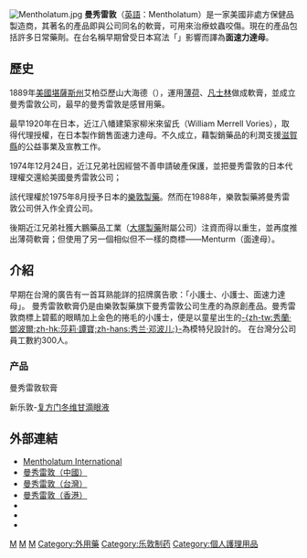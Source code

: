 {{refimprove|time=2020-07-09}}
{{not|凡士林}}

{{Infobox Company
|name               = 曼秀雷敦<br>前名：面速力達母
|name_en            = Mentholatum
|company_logo       = 
|president          =
|founder            = Albert Alexander Hyde
|products           = 眼藥水、護唇膏、軟膏、洗面乳、防曬乳、驗孕筆、酸痛貼布、抗痘青春產品等
|industry           = 個人護理保健產品
|company_type       = [[子公司|子公司]]
|market_information =
|foundation         = 1889年
|location           = {{USA}}堪薩斯州
|area_served        = 中國大陸、台灣、香港、日本
|parent             = [[樂敦製藥|樂敦製藥]]
|homepage           = [http://www.mentholatum.com.cn 曼秀雷敦（中國）]<br>[http://www.mentholatum.com.tw 曼秀雷敦（台灣）]<br>[http://www.mentholatum.com.hk 曼秀雷敦（香港）]
}}
[[File:Mentholatum.jpg|thumb]]
'''曼秀雷敦'''（[[英語|英語]]：Mentholatum）是一家美國非處方保健品製造商，其著名的產品即與公司同名的軟膏，可用來治療蚊蟲咬傷。現在的產品包括許多日常藥劑。在台名稱早期曾受日本寫法「{{lang|ja|メンソレータム}}」影響而譯為'''面速力達母'''。

== 歷史 ==
1889年[[美國|美國]][[堪薩斯州|堪薩斯州]]艾柏亞歷山大海德（{{lang-en|Albert Alexander Hyde}}），運用[[薄荷|薄荷]]、[[凡士林|凡士林]]做成軟膏，並成立曼秀雷敦公司，最早的曼秀雷敦是感冒用藥。

最早1920年在日本，近江八幡建築家柳米來留氏（William Merrell Vories），取得代理授權，在日本製作銷售面速力達母。不久成立{{Link-ja|近江兄弟社| 近江兄弟社|近江兄弟社}}，藉製銷藥品的利潤支援[[滋賀縣|滋賀縣]]的公益事業及宣教工作。
 	
1974年12月24日，近江兄弟社因經營不善申請破產保護，並把曼秀雷敦的日本代理權交還給美國曼秀雷敦公司；
 	
該代理權於1975年8月授予日本的[[樂敦製藥|樂敦製藥]]。然而在1988年，樂敦製藥將曼秀雷敦公司併入作全資公司。

後期近江兄弟社獲大鵬藥品工業（[[大塚製藥|大塚製藥]]附屬公司）注資而得以重生，並再度推出薄荷軟膏；但使用了另一個相似但不一樣的商標——Menturm（面達母）。

==介紹==
早期在台灣的廣告有一首耳熟能詳的招牌廣告歌：「小護士、小護士、面速力達母」。
曼秀雷敦軟膏仍是由樂敦製藥旗下曼秀雷敦公司生產的為原創產品。曼秀雷敦商標上碧藍的眼睛加上金色的捲毛的小護士，便是以童星出生的[[秀兰·邓波儿|-{zh-tw:秀蘭·鄧波爾;zh-hk:莎莉·譚寶;zh-hans:秀兰·邓波儿;}-]]為模特兒設計的。
在台灣分公司員工數約300人。

===产品===
曼秀雷敦软膏

新乐敦-[[复方门冬维甘滴眼液|复方门冬维甘滴眼液]]

== 外部連結 ==
* [http://www.mentholatum.com Mentholatum International] {{Wayback|url=http://www.mentholatum.com/ |date=20210126094354 }}{{en}}
* [http://www.mentholatum.com.cn 曼秀雷敦（中國）] {{Wayback|url=http://www.mentholatum.com.cn/ |date=20210121025927 }}{{zh-cn}}
* [http://www.mentholatum.com.tw 曼秀雷敦（台灣）] {{Wayback|url=http://www.mentholatum.com.tw/ |date=20201230035559 }}{{zh-tw}}
* [http://www.mentholatum.com.hk 曼秀雷敦（香港）] {{Wayback|url=http://www.mentholatum.com.hk/ |date=20210109155329 }}{{zh-hk}}
* {{Facebook|mentholatumhk|曼秀雷敦香港}}
* {{YouTube|user=Mentholatumtw|Mentholatumtw}}
* {{Sinaweibo|mentholatum001|曼秀雷敦}}

[[Category:1889年成立的公司|M]]
[[Category:美國製藥公司|M]]
[[Category:跨國公司|M]]
[[Category:外用藥|Category:外用藥]]
[[Category:乐敦制药|Category:乐敦制药]]
[[Category:個人護理用品|Category:個人護理用品]]